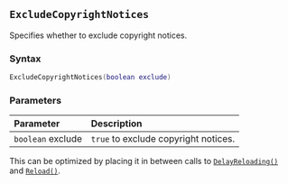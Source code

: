 ::: {.minipage data-latex="{\textwidth}"}
## `ExcludeCopyrightNotices` {#standard-excludecopyrightnotices}

Specifies whether to exclude copyright notices.

### Syntax {-}

``` .lua
ExcludeCopyrightNotices(boolean exclude)
```

### Parameters {-}

**Parameter** | **Description**
| :-- | :-- |
| `boolean` exclude | `true` to exclude copyright notices. |

:::: {.tipsection data-latex=""}
This can be optimized by placing it in between calls to [`DelayReloading()`](#standard-delayreloading) and [`Reload()`](#standard-reload).
::::
:::
